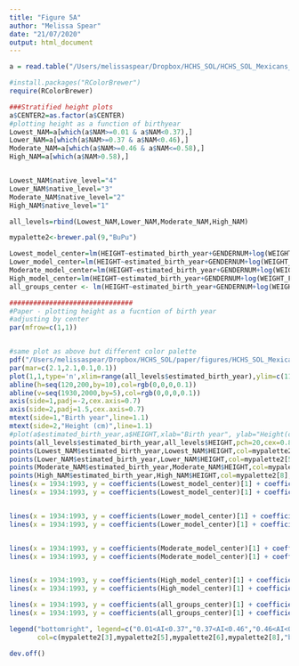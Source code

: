 ```yaml
---
title: "Figure 5A"
author: "Melissa Spear"
date: "21/07/2020"
output: html_document
---
```



```r
a = read.table("/Users/melissaspear/Dropbox/HCHS_SOL/HCHS_SOL_Mexicans_admixed_95_full_pheno_010919.txt",header=T, sep='\t')

#install.packages("RColorBrewer")
require(RColorBrewer)

###Stratified height plots
a$CENTER2=as.factor(a$CENTER)
#plotting height as a function of birthyear 
Lowest_NAM=a[which(a$NAM>=0.01 & a$NAM<0.37),]
Lower_NAM=a[which(a$NAM>=0.37 & a$NAM<0.46),]
Moderate_NAM=a[which(a$NAM>=0.46 & a$NAM<=0.58),]
High_NAM=a[which(a$NAM>0.58),]


Lowest_NAM$native_level="4"
Lower_NAM$native_level="3"
Moderate_NAM$native_level="2"
High_NAM$native_level="1"

all_levels=rbind(Lowest_NAM,Lower_NAM,Moderate_NAM,High_NAM)

mypalette2<-brewer.pal(9,"BuPu")

```


```r
Lowest_model_center=lm(HEIGHT~estimated_birth_year+GENDERNUM+log(WEIGHT_FINAL_NORM_OVERALL)+CENTER2,data=Lowest_NAM)
Lower_model_center=lm(HEIGHT~estimated_birth_year+GENDERNUM+log(WEIGHT_FINAL_NORM_OVERALL)+CENTER2,data=Lower_NAM)
Moderate_model_center=lm(HEIGHT~estimated_birth_year+GENDERNUM+log(WEIGHT_FINAL_NORM_OVERALL)+CENTER2,data=Moderate_NAM)
High_model_center=lm(HEIGHT~estimated_birth_year+GENDERNUM+log(WEIGHT_FINAL_NORM_OVERALL)+CENTER2,data=High_NAM)
all_groups_center <- lm(HEIGHT~estimated_birth_year+GENDERNUM+log(WEIGHT_FINAL_NORM_OVERALL)+CENTER2,data=all_levels)
```



```r
###############################
#Paper - plotting height as a fucntion of birth year 
#adjusting by center
par(mfrow=c(1,1))


#same plot as above but different color palette
pdf("/Users/melissaspear/Dropbox/HCHS_SOL/paper/figures/HCHS_SOL_Mexican_Height_estimated_birth_year_NAM_ancestry_stratified_102119_diffcolors_figure_4B.pdf",height=2.25,width=2.375,pointsize=10)
par(mar=c(2.1,2.1,0.1,0.1))
plot(1,1,type='n',xlim=range(all_levels$estimated_birth_year),ylim=c(115,200),xlab="",ylab="",xaxt='n',yaxt='n')
abline(h=seq(120,200,by=10),col=rgb(0,0,0,0.1))
abline(v=seq(1930,2000,by=5),col=rgb(0,0,0,0.1))
axis(side=1,padj=-2,cex.axis=0.7)
axis(side=2,padj=1.5,cex.axis=0.7)
mtext(side=1,"Birth year",line=1.1)
mtext(side=2,"Height (cm)",line=1.1)
#plot(a$estimated_birth_year,a$HEIGHT,xlab="Birth year", ylab="Height(cm)")
points(all_levels$estimated_birth_year,all_levels$HEIGHT,pch=20,cex=0.8)
points(Lowest_NAM$estimated_birth_year,Lowest_NAM$HEIGHT,col=mypalette2[3],pch=20,cex=0.8)
points(Lower_NAM$estimated_birth_year,Lower_NAM$HEIGHT,col=mypalette2[5],pch=20,cex=0.8)
points(Moderate_NAM$estimated_birth_year,Moderate_NAM$HEIGHT,col=mypalette2[6],pch=20,cex=0.8)
points(High_NAM$estimated_birth_year,High_NAM$HEIGHT,col=mypalette2[8],pch=20,cex=0.8)
lines(x = 1934:1993, y = coefficients(Lowest_model_center)[1] + coefficients(Lowest_model_center)[2]* (1934:1993),col ="white",lwd = 4)
lines(x = 1934:1993, y = coefficients(Lowest_model_center)[1] + coefficients(Lowest_model_center)[2]* (1934:1993),col =mypalette2[3],lwd = 3)


lines(x = 1934:1993, y = coefficients(Lower_model_center)[1] + coefficients(Lower_model_center)[2]* (1934:1993), col = "white",lwd = 4)
lines(x = 1934:1993, y = coefficients(Lower_model_center)[1] + coefficients(Lower_model_center)[2]* (1934:1993), col = mypalette2[5],lwd = 3)


lines(x = 1934:1993, y = coefficients(Moderate_model_center)[1] + coefficients(Moderate_model_center)[2]* (1934:1993), col ="white",lwd = 4)
lines(x = 1934:1993, y = coefficients(Moderate_model_center)[1] + coefficients(Moderate_model_center)[2]* (1934:1993), col =mypalette2[6],lwd = 3)


lines(x = 1934:1993, y = coefficients(High_model_center)[1] + coefficients(High_model_center)[2]* (1934:1993), col = "white",lwd = 4)
lines(x = 1934:1993, y = coefficients(High_model_center)[1] + coefficients(High_model_center)[2]* (1934:1993), col = mypalette2[8],lwd = 3)

lines(x = 1934:1993, y = coefficients(all_groups_center)[1] + coefficients(all_groups_center)[2]* (1934:1993), col = "white",lwd = 4)
lines(x = 1934:1993, y = coefficients(all_groups_center)[1] + coefficients(all_groups_center)[2]* (1934:1993), col = "black",lwd = 3)

legend("bottomright", legend=c("0.01<AI<0.37","0.37<AI<0.46","0.46<AI<0.58","0.58<AI","All"),
       col=c(mypalette2[3],mypalette2[5],mypalette2[6],mypalette2[8],"black"), bg="white",lty=1, lwd=2,cex=0.4)

dev.off()



```
